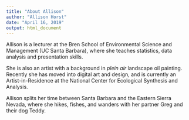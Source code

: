 ```yaml
---
title: "About Allison"
author: "Allison Horst"
date: "April 16, 2019"
output: html_document
---
```

Allison is a lecturer at the Bren School of Environmental Science and Management (UC Santa Barbara), where she teaches statistics, data analysis and presentation skills. 

She is also an artist with a background in *plein air* landscape oil painting. Recently she has moved into digital art and design, and is currently an Artist-in-Residence at the National Center for Ecological Synthesis and Analysis. 

Allison splits her time between Santa Barbara and the Eastern Sierra Nevada, where she hikes, fishes, and wanders with her partner Greg and their dog Teddy. 